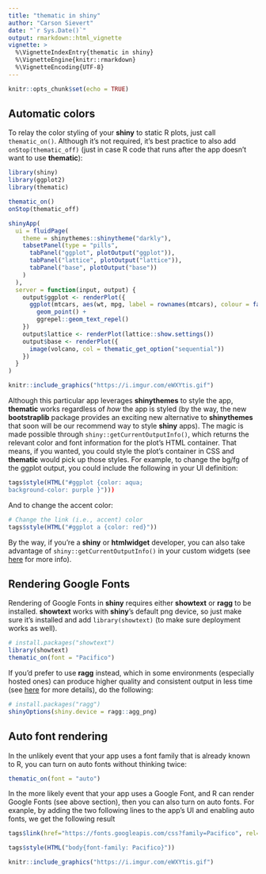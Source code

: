```yaml
---
title: "thematic in shiny"
author: "Carson Sievert"
date: "`r Sys.Date()`"
output: rmarkdown::html_vignette
vignette: >
  %\VignetteIndexEntry{thematic in shiny}
  %\VignetteEngine{knitr::rmarkdown}
  %\VignetteEncoding{UTF-8}
---
```


```r
knitr::opts_chunk$set(echo = TRUE)
```

## Automatic colors

To relay the color styling of your **shiny** to static R plots, just call `thematic_on()`. Although it's not required, it's best practice to also add `onStop(thematic_off)` (just in case R code that runs after the app doesn't want to use **thematic**):

```r
library(shiny)
library(ggplot2)
library(thematic)

thematic_on()
onStop(thematic_off)

shinyApp(
  ui = fluidPage(
    theme = shinythemes::shinytheme("darkly"),
    tabsetPanel(type = "pills",
      tabPanel("ggplot", plotOutput("ggplot")),
      tabPanel("lattice", plotOutput("lattice")),
      tabPanel("base", plotOutput("base"))
    )
  ),
  server = function(input, output) {
    output$ggplot <- renderPlot({
      ggplot(mtcars, aes(wt, mpg, label = rownames(mtcars), colour = factor(cyl))) +
        geom_point() +
        ggrepel::geom_text_repel()
    })
    output$lattice <- renderPlot(lattice::show.settings())
    output$base <- renderPlot({
      image(volcano, col = thematic_get_option("sequential"))
    })
  }
)
```

```r
knitr::include_graphics("https://i.imgur.com/eWXYtis.gif")
```

Although this particular app leverages **shinythemes** to style the app, **thematic** works regardless of _how_ the app is styled (by the way, the new **bootstraplib** package provides an exciting new alternative to **shinythemes** that soon will be our recommend way to style **shiny** apps). The magic is made possible through `shiny::getCurrentOutputInfo()`, which returns the relevant color and font information for the plot's HTML container. That means, if you wanted, you could style the plot's container in CSS and **thematic** would pick up those styles. For example, to change the bg/fg of the ggplot output, you could include the following in your UI definition:

```r
tags$style(HTML("#ggplot {color: aqua; 
background-color: purple }")))
```

And to change the accent color:

```r
# Change the link (i.e., accent) color
tags$style(HTML("#ggplot a {color: red}"))
```

By the way, if you're a **shiny** or **htmlwidget** developer, you can also take advantage of `shiny::getCurrentOutputInfo()` in your custom widgets (see [here](https://github.com/rstudio/shiny/pull/2740) for more info).

## Rendering Google Fonts {#gfont-rendering}

Rendering of Google Fonts in **shiny** requires either **showtext** or **ragg** to be installed. **showtext** works with **shiny**'s default png device, so just make sure it's installed and add `library(showtext)` (to make sure deployment works as well).

```r
# install.packages("showtext")
library(showtext)
thematic_on(font = "Pacifico")
```

If you'd prefer to use **ragg** instead, which in some environments (especially hosted ones) can produce higher quality and consistent output in less time (see [here](https://ragg.r-lib.org/) for more details), do the following:

```r
# install.packages("ragg")
shinyOptions(shiny.device = ragg::agg_png)
```


## Auto font rendering {#auto-rendering}

In the unlikely event that your app uses a font family that is already known to R, you can turn on auto fonts without thinking twice:

```r
thematic_on(font = "auto")
```

In the more likely event that your app uses a Google Font, and R can render Google Fonts (see above section), then you can also turn on auto fonts. For exanple, by adding the two following lines to the app's UI and enabling auto fonts, we get the following result 

```r
tags$link(href="https://fonts.googleapis.com/css?family=Pacifico", rel="stylesheet")
```

```r
tags$style(HTML("body{font-family: Pacifico}"))
```


```r
knitr::include_graphics("https://i.imgur.com/eWXYtis.gif")
```


